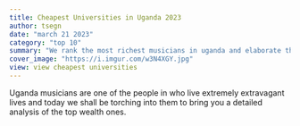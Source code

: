 ```yaml
---
title: Cheapest Universities in Uganda 2023
author: tsegn
date: "march 21 2023"
category: "top 10"
summary: "We rank the most richest musicians in uganda and elaborate their wealth in greater length"
cover_image: "https://i.imgur.com/w3N4XGY.jpg"
view: view cheapest universities
---
```


Uganda musicians are one of the people in who live extremely extravagant lives and today we shall be torching into them to bring you a detailed analysis of the top wealth ones.
